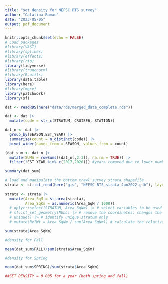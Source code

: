 ```yaml
---
title: "set density for NEFSC BTS survey"
author: "Catalina Roman"
date: "2023-05-05"
output: pdf_document
---
```


```r
knitr::opts_chunk$set(echo = FALSE)
# Load packages
#library(VAST)
#library(splines)
#library(effects)
#library(rio)
library(tidyverse)
#library(truncnorm)
#library(R.utils)
library(data.table)
library(here)
#library(mgcv)
library(patchwork)
library(sf)
```

```r
dat <- readRDS(here("data/rds/merged_data_complete.rds"))

dat <- dat |>
  mutate(code = str_c(STRATUM, CRUISE6, STATION)) 

dat_n <- dat |>  
  group_by(SEASON,EST_YEAR) |>
  summarise(count = n_distinct(code)) |>
  pivot_wider(names_from = SEASON, values_from = count)

(dat_sum <- dat_n |>
  mutate(SUMA = rowSums((dat_n[,2:3]), na.rm = TRUE)) |>
  filter(!EST_YEAR %in% c(2017,2020))) #years removed due to lower number of tows that pull the mean down

summary(dat_sum)

```

```r

# load and manipulate the bottom trawl survey strata shapefile
strata <- sf::st_read(here("gis", "NEFSC-BTS_strata_Jun2022.gdb"), layer = "NEFSC_BTS_ActiveStrata_Jun2022") #|>
  
strata <- strata |>
  mutate(Area_SqM = st_area(strata), 
         Area_SqKm = as.numeric(Area_SqM / 1000)) 
  # dplyr::select(STRATUM, Area_SqNm) |> # select variables to be used in calculations below
  # sf::st_set_geometry(NULL) |> # remove the coordinates; changes the sf to a df
  # unique() |> # identify unique stratum only 
  # mutate(RelWt = Area_SqNm / sum(Area_SqNm)) # calculate the relative weight of each stratum based on its proportion of the total survey footprint area; to be used in later calculations.

sum(strata$Area_SqKm)

```

```r
#density for Fall

mean(dat_sum$FALL)/sum(strata$Area_SqKm)

#density for Spring

mean(dat_sum$SPRING)/sum(strata$Area_SqKm)

##SET DENSITY = 0.005 for a year (both spring and fall)

```
